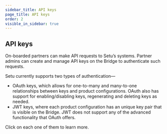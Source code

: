 ```yaml
---
sidebar_title: API keys
page_title: API keys
order: 2
visible_in_sidebar: true
---
```


## API keys

On-boarded partners can make API requests to Setu’s systems. Partner admins can create and manage API keys on the Bridge to authenticate such requests.

Setu currently supports two types of authentication—

- OAuth keys, which allows for one-to-many and many-to-one relationships between keys and product configurations. OAuth also has support for enabling/disabling keys, regenerating and deleting keys as needed.
- JWT keys, where each product configuration has an unique key pair that is visible on the Bridge. JWT does not support any of the advanced functionality that OAuth offers.

Click on each one of them to learn more.

<NestedEndpoints />

<WasPageHelpful />
